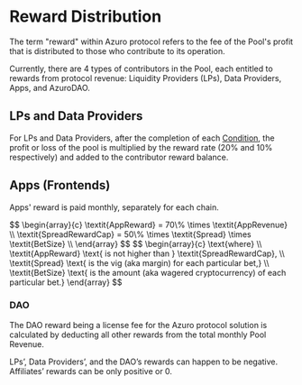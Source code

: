 
# Reward Distribution

The term "reward" within Azuro protocol refers to the fee of the Pool's profit that is distributed to those who contribute to its operation.

Currently, there are 4 types of contributors in the Pool, each entitled to rewards from protocol revenue: Liquidity Providers (LPs), Data Providers, Apps, and AzuroDAO.

## LPs and Data Providers

For LPs and Data Providers, after the completion of each [Condition](/concepts/how-azuro-works/components/conditions), the profit or loss of the pool is multiplied by the reward rate (20% and 10% respectively) and added to the contributor reward balance.

## Apps (Frontends)

Apps' reward is paid monthly, separately for each chain.

<Formula>
$$
\begin{array}{c}
\textit{AppReward} = 70\% \times \textit{AppRevenue} \\
\textit{SpreadRewardCap} = 50\% \times \textit{Spread} \times \textit{BetSize} \\
\end{array}
$$
</Formula>

<Formula>
$$
\begin{array}{c}
\text{where} \\
\textit{AppReward} \text{ is not higher than } \textit{SpreadRewardCap}, \\
\textit{Spread} \text{ is the vig (aka margin) for each particular bet,} \\
\textit{BetSize} \text{ is the amount (aka wagered cryptocurrency) of each particular bet.}
\end{array}
$$
</Formula>


### DAO

The DAO reward being a license fee for the Azuro protocol solution is calculated by deducting all other rewards from the total monthly Pool Revenue.

<Callout type="info">
LPs’, Data Providers’, and the DAO’s rewards can happen to be negative. 
Affiliates’ rewards can be only positive or 0.
</Callout>
